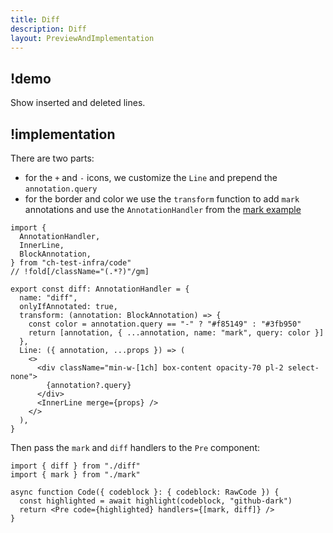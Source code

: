 ```yaml
---
title: Diff
description: Diff
layout: PreviewAndImplementation
---
```


## !demo

Show inserted and deleted lines.

<Demo name="diff" />

## !implementation

There are two parts:

- for the `+` and `-` icons, we customize the `Line` and prepend the `annotation.query`
- for the border and color we use the `transform` function to add `mark` annotations and use the `AnnotationHandler` from the [mark example](/docs/code/mark)

```tsx diff.tsx -c
import {
  AnnotationHandler,
  InnerLine,
  BlockAnnotation,
} from "ch-test-infra/code"
// !fold[/className="(.*?)"/gm]

export const diff: AnnotationHandler = {
  name: "diff",
  onlyIfAnnotated: true,
  transform: (annotation: BlockAnnotation) => {
    const color = annotation.query == "-" ? "#f85149" : "#3fb950"
    return [annotation, { ...annotation, name: "mark", query: color }]
  },
  Line: ({ annotation, ...props }) => (
    <>
      <div className="min-w-[1ch] box-content opacity-70 pl-2 select-none">
        {annotation?.query}
      </div>
      <InnerLine merge={props} />
    </>
  ),
}
```

Then pass the `mark` and `diff` handlers to the `Pre` component:

```tsx code.tsx -c
import { diff } from "./diff"
import { mark } from "./mark"

async function Code({ codeblock }: { codeblock: RawCode }) {
  const highlighted = await highlight(codeblock, "github-dark")
  return <Pre code={highlighted} handlers={[mark, diff]} />
}
```
